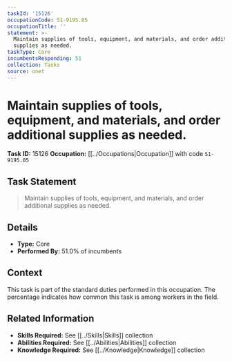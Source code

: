 ```yaml
---
taskId: '15126'
occupationCode: 51-9195.05
occupationTitle: ''
statement: >-
  Maintain supplies of tools, equipment, and materials, and order additional
  supplies as needed.
taskType: Core
incumbentsResponding: 51
collection: Tasks
source: onet
---
```

# Maintain supplies of tools, equipment, and materials, and order additional supplies as needed.

**Task ID:** 15126
**Occupation:** [[../Occupations|Occupation]] with code `51-9195.05`

## Task Statement

> Maintain supplies of tools, equipment, and materials, and order additional supplies as needed.

## Details

- **Type:** Core
- **Performed By:** 51.0% of incumbents

## Context

This task is part of the standard duties performed in this occupation. The percentage indicates how common this task is among workers in the field.

## Related Information

- **Skills Required:** See [[../Skills|Skills]] collection
- **Abilities Required:** See [[../Abilities|Abilities]] collection
- **Knowledge Required:** See [[../Knowledge|Knowledge]] collection

